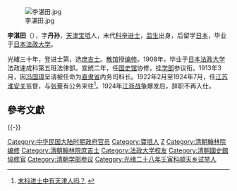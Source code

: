 {{Multiple issues|
{{Refimprove|time=2022-04-02T12:55:40+00:00}}
{{Update|time=2022-04-02T12:56:04+00:00}}
}}
[[File:李湛田.jpg|thumb]]

'''李湛田'''（{{bd|1873年||1933年}}），字'''丹孙'''，[[天津|天津]][[宝坻|宝坻]]人，末代[[科举|科举]][[进士|进士]]，[[监生|监生]]出身，后留学[[日本|日本]]，毕业于[[法政大学_(日本)|日本法政大学]]。

光緒三十年，登进士第，选[[庶吉士|庶吉士]]。[[散馆|散馆]]授[[编修|编修]]。1908年，毕业于[[法政大学_(日本)|日本法政大学]]法政速成科第五班法律部。宣统二年，任[[国史馆_(清朝)|国史馆]]协修，挂[[学部_(清朝)|学部]]参议衔。1913年3月，因[[冯国璋|冯国璋]]呈请被任命为[[直隶省|直隶省]]内务司科长。1922年2月至1924年7月，任[[江苏|江苏]][[淮安关|淮安关]]监督，与[[张謇|张謇]]有公务来往<ref>[http://www.tjhbq.gov.cn/ReadNews.asp?NewsID=6231 末科进士中有天津人吗？] {{webarchive|url=https://web.archive.org/web/20140907082437/http://www.tjhbq.gov.cn/ReadNews.asp?NewsID=6231 |date=2014-09-07 }}</ref>。1924年[[江浙战争|江浙战争]]爆发后，辞职不再入仕。

== 參考文獻 ==
<div class="references-small">
<references></references>
</div>

{{-}}
{{清朝人物小作品}}
{{清朝官員小作品}}
{{中國政治人物小作品}}

{{中华民国大陆时期人物小作品}}

{{光緒三十年甲辰恩科殿試金榜}}

{{DEFAULTSORT:Li李}}

[[Category:中华民国大陆时期政府官员|Category:中华民国大陆时期政府官员]]
[[Category:寶坻人|Category:寶坻人]]
[[Category:李姓|Z]]
[[Category:清朝翰林院编修|Category:清朝翰林院编修]]
[[Category:清朝翰林院庶吉士|Category:清朝翰林院庶吉士]]
[[Category:法政大学校友|Category:法政大学校友]]
[[Category:清朝國史館協修官|Category:清朝國史館協修官]]
[[Category:清朝学部参议|Category:清朝学部参议]]
[[Category:光绪二十八年壬寅科顺天乡试举人|Category:光绪二十八年壬寅科顺天乡试举人]]